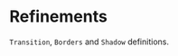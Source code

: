 
# Refinements

`Transition`, `Borders` and `Shadow` definitions.

<TokensTable
  data='[
  {"token":"--fs-border-color",
  "defaultValue":"var(--fs-color-neutral-4)",
  "type": "Border",
  "example": "{\"backgroundColor\": \"#9099a2\"}"},
  {"token":"--fs-border-color-hover",
  "defaultValue":"var(--fs-color-main-3)",
  "type": "Border",
  "example": "{\"backgroundColor\": \"#002c71\"}"},
  {"token":"--fs-border-color-active",
  "defaultValue":"var(--fs-color-main-2)",
  "type": "Border",
  "example": "{\"backgroundColor\": \"#00419e\"}"},
  {"token":"--fs-border-color-disabled",
  "defaultValue":"var(--fs-color-neutral-6)",
  "type": "Border",
  "example": "{\"backgroundColor\": \"#00419e\"}"},
  {"token":"--fs-border-color-light",
  "defaultValue":"var(--fs-color-neutral-2)",
  "type": "Border",
  "example": "{\"backgroundColor\": \"#e3e6e8\"}"},
  {"token":"--fs-border-color-light-hover",
  "defaultValue":"var(--fs-color-neutral-3)",
  "type": "Border",
  "example": "{\"backgroundColor\": \"#c7ccd1\"}"},
  {"token":"--fs-border-color-light-active",
  "defaultValue":"var(--fs-color-neutral-3)",
  "type": "Border",
  "example": "{\"backgroundColor\": \"#c7ccd1\"}"},
  {"token":"--fs-border-color-light-disabled",
  "defaultValue":"var(--fs-color-neutral-5)",
  "type": "Border",
  "example": "{\"backgroundColor\": \"#74808b\"}"},
  {"token":"--fs-transition-timing", "defaultValue":".2s", "type": "Transition", "example": "{}"},
  {"token":"--fs-transition-property", "defaultValue":"all", "type": "Transition", "example": "{}"},
  {"token":"--fs-transition-function", "defaultValue":"ease-in-out", "type": "Transition", "example": "{}"},
  {"token":"--fs-shadow" , "defaultValue":"none", "type": "Shadow", "example": "{}"},
  {"token":"--fs-shadow-darker" , "defaultValue":"0 0 10px rgb(0 0 0 / 20%)", "type": "Shadow", "example": "{}"},
  {"token":"--fs-shadow-hover", "defaultValue":"0 0 0 1px var(--fs-color-main-4)", "type": "Shadow", "example": "{}"}]'
  hasColor
/>
